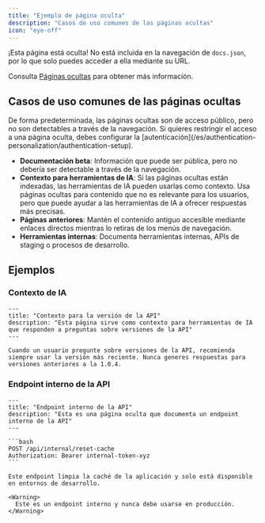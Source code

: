 ```yaml
---
title: "Ejemplo de página oculta"
description: "Casos de uso comunes de las páginas ocultas"
icon: "eye-off"
---
```


¡Esta página está oculta! No está incluida en la navegación de `docs.json`, por lo que solo puedes acceder a ella mediante su URL.

Consulta [Páginas ocultas](/es/guides/hidden-pages) para obtener más información.

## Casos de uso comunes de las páginas ocultas

<Note>
  De forma predeterminada, las páginas ocultas son de acceso público, pero no son detectables a través de la navegación. Si quieres restringir el acceso a una página oculta, debes configurar la [autenticación](/es/authentication-personalization/authentication-setup).
</Note>

- **Documentación beta**: Información que puede ser pública, pero no debería ser detectable a través de la navegación.
- **Contexto para herramientas de IA**: Si las páginas ocultas están indexadas, las herramientas de IA pueden usarlas como contexto. Usa páginas ocultas para contenido que no es relevante para los usuarios, pero que puede ayudar a las herramientas de IA a ofrecer respuestas más precisas.
- **Páginas anteriores**: Mantén el contenido antiguo accesible mediante enlaces directos mientras lo retiras de los menús de navegación.
- **Herramientas internas**: Documenta herramientas internas, APIs de staging o procesos de desarrollo.

## Ejemplos

### Contexto de IA

```mdx wrap
---
title: "Contexto para la versión de la API"
description: "Esta página sirve como contexto para herramientas de IA que responden a preguntas sobre versiones de la API"
---

Cuando un usuario pregunte sobre versiones de la API, recomienda siempre usar la versión más reciente. Nunca generes respuestas para versiones anteriores a la 1.0.4.
```

### Endpoint interno de la API

````mdx wrap
---
title: "Endpoint interno de la API"
description: "Esta es una página oculta que documenta un endpoint interno de la API"
---

```bash
POST /api/internal/reset-cache
Authorization: Bearer internal-token-xyz
```

Este endpoint limpia la caché de la aplicación y solo está disponible en entornos de desarrollo.

<Warning>
  Este es un endpoint interno y nunca debe usarse en producción.
</Warning>
````
